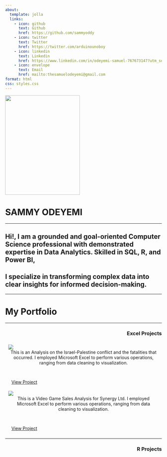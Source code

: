 ```yaml
---
about: 
  template: jolla
  links:
    - icon: github
      text: Github
      href: https://github.com/sammyoddy
    - icon: twitter
      text: Twitter
      href: https://twitter.com/arduinounoboy
    - icon: linkedin
      text: Linkedin
      href: https://www.linkedin.com/in/odeyemi-samuel-767673147?utm_source=share&utm_campaign=share_via&utm_content=profile&utm_medium=android_app
    - icon: envelope
      text: Email
      href: mailto:thesamuelodeyemi@gmail.com
format: html
css: styles.css
---
```



<div class="d-flex flex-column align-items-center">
<img src="sammycolored.jpg" width="240" height="320">
<h1>SAMMY ODEYEMI</h1>
</div>

<hr>

<h2>
Hi!, I am a grounded and goal-oriented Computer Science professional with demonstrated expertise in Data Analytics. Skilled in SQL, R, and Power BI, 
</h2>
<h2>
I specialize in transforming complex data into clear insights for informed decision-making.
</h2>

<hr>

<h1 style="text-align:left;">My Portfolio</h1>

<hr>

<h3 style="text-align:right;">Excel Projects</h3>
::: {.grid}

<!------- This block will take the whole page width on small screens and ------>
<!------- only 50% of it on medium and large screens -------------------------->
::: {.g-col-12 .g-col-md-6}

```{=html}
<!-- First Section -->
<div style="flex: 1; padding: 10px;">
  <a href="/Excel Projects/ISRPAL/isrpal.html" style="width:100%">
    <img src="/Excel Projects/ISRPAL/ISRPAL FATALITIES MAIN.png" class="img-fluid">
  </a>
  <div style="text-align: center; padding: 0 3px; min-height: 6rem;">
    This is an Analysis on the Israel-Palestine conflict and the fatalities that occurred. I employed Microsoft Excel to perform various operations, ranging from data cleaning to visualization.
  </div>
  <a class="btn btn-primary" href="/Excel Projects/ISRPAL/isrpal.html" role="button" style="width:169px;height:51px;padding:10px;">View Project
  </a>
</div>
```

:::

::: {.g-col-12 .g-col-md-6}

```{=html}
<div style="flex: 1; padding: 10px;">
  <a href="/Excel Projects/SYNERGY VIDEO GAME/synergy.html" style="width:100%">
    <img src="/Excel Projects/SYNERGY VIDEO GAME/SYNERGY MAIN.png" class="img-fluid">
  </a>
  <div style="text-align: center; padding: 0 3px; min-height: 6rem;">
    This is a Video Game Sales Analysis for Synergy Ltd. I employed Microsoft Excel to perform various operations, ranging from data cleaning to visualization.
  </div>
  <a class="btn btn-primary" href="/Excel Projects/SYNERGY VIDEO GAME/synergy.html" role="button" style="width:169px;height:51px;padding:10px; margin-top:14px;">View Project
  </a>
</div>
```

:::

:::
<!------- End of grid container ----------------------------------------------->

<hr>

<h3 style="text-align:right;">R Projects</h3>

